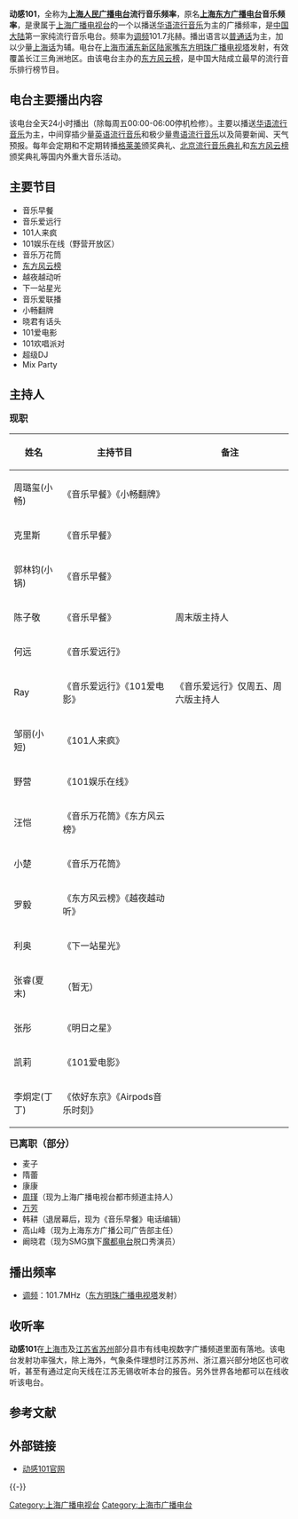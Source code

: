 {{广播电台
| 電臺名稱        = [[上海人民广播电台|上海人民广播电台]]流行音乐频率<br>{{small|動感101}}
| 電臺圖片檔案    = Donggan 101.jpg
| 電臺圖片尺寸    = 
| 電臺圖片名稱    = 
| 所屬國家        = {{CHNML}}
| 總部所在        = {{CHN}}[[上海市|上海市]][[浦东新区|浦东新区]][[东方路_(上海)|东方路]]2000号音乐流行电台演播室东视大楼（[[上海广播电视台|上海广播电视台]][[东方卫视|东方卫视]]及[[上海广播电视台都市频道|都市频道]]）
| 播放地區        = [[上海市|上海市]]及周边地区
| 開播日期      = 1992年10月28日
| 类型        = [[华语流行音乐|华语流行音乐]]
| 主要语言        = [[普通话|普通话]]（为主）、[[上海话|上海话]]
| 擁有者          = [[上海广播电视台|上海广播电视台]]东方广播中心
| 前電臺名稱      = [[上海东方广播电台|上海东方广播电台]]音乐频率
| 被取代名稱      = [[上海人民广播电台|上海人民广播电台]]流行音乐频率<br>[[上海广播电视台|上海广播电视台]]动感101
| 電臺口號        = 大声听音乐 动感101
| 電臺官方網站    = http://www.fm101.cn/
| 無線廣播收聽地區01= [[上海市|上海市]]及周边地区
| 無線廣播頻道數01= FM101.7
| 數位電視供應商01= 上海[[东方有线|东方有线]]
| 數位電視頻道數01= 動感101
| 線上收聽網站01  = 官方网站
| 線上收聽網址01  = 见“電臺官方網站”一栏
| 線上收聽網站02 = 看看新闻网
| 線上收聽網址02  = [http://live.kankanews.com/huikan/ 免费收听]
}}

'''动感101'''，全称为'''[[上海人民广播电台|上海人民广播电台]]流行音乐频率'''，原名'''[[上海东方广播电台|上海东方广播电台]]音乐频率'''，是隶属于[[上海广播电视台|上海广播电视台]]的一个以播送[[华语流行音乐|华语流行音乐]]为主的广播频率，是[[中国大陆|中国大陆]]第一家纯流行音乐电台。频率为[[调频|调频]]101.7兆赫。播出语言以[[普通话|普通话]]为主，加以少量[[上海话|上海话]]为辅。电台在[[上海市|上海市]][[浦东新区|浦东新区]][[陆家嘴|陆家嘴]][[东方明珠广播电视塔|东方明珠广播电视塔]]发射，有效覆盖长江三角洲地区。由该电台主办的[[东方风云榜|东方风云榜]]，是中国大陆成立最早的流行音乐排行榜节目。

==电台主要播出内容==
该电台全天24小时播出（除每周五00:00-06:00停机检修）。主要以播送[[华语流行音乐|华语流行音乐]]为主，中间穿插少量[[美国音乐|英语流行音乐]]和极少量[[粤语流行音乐|粤语流行音乐]]以及简要新闻、天气预报。每年会定期和不定期转播[[格莱美|格莱美]]颁奖典礼、[[中国歌曲排行榜|北京流行音乐典礼]]和[[东方风云榜|东方风云榜]]颁奖典礼等国内外重大音乐活动。

==主要节目==
*音乐早餐
*音乐爱远行
*101人来疯
*101娱乐在线（野营开放区）
*音乐万花筒
*[[东方风云榜|东方风云榜]]
*越夜越动听
*下一站星光
*音乐爱联播
*小畅翻牌
*晓君有话头
*101爱电影
*101欢唱派对
*超级DJ
*Mix Party

==主持人==
<big>'''现职'''</big>
{| class="wikitable" border="1"
|-
! 姓名 !! 主持节目 !! 备注
|-
| 周璐玺(小畅) || 《音乐早餐》《小畅翻牌》 || 
|-
| 克里斯 || 《音乐早餐》 || 
|-
| 郭林钧(小锅) || 《音乐早餐》 || 
|-
| 陈子敬 || 《音乐早餐》 || 周末版主持人
|-
| 何远 || 《音乐爱远行》 || 
|-
| Ray || 《音乐爱远行》《101爱电影》 || 《音乐爱远行》仅周五、周六版主持人
|-
| 邹丽(小短) || 《101人来疯》 || 
|-
| 野营 || 《101娱乐在线》 || 
|-
| 汪恺 || 《音乐万花筒》《东方风云榜》 || 
|-
| 小楚 || 《音乐万花筒》 || 
|-
| 罗毅 || 《东方风云榜》《越夜越动听》 || 
|-
| 利奥 || 《下一站星光》 || 
|-
| 张睿(夏末) || （暂无） || 
|-
| 张彤 || 《明日之星》 || 
|-
| 凯莉 || 《101爱电影》 || 
|-
| 李炯定(丁丁)|| 《侬好东京》《Airpods音乐时刻》
|}

<big>'''已离职（部分）'''</big>
* 麦子
* 隋蕾
* 康康
* [[周瑾|周瑾]]（现为上海广播电视台都市频道主持人）
* [[万芳|万芳]]
* 韩耕（退居幕后，现为《音乐早餐》电话编辑）
* 高山峰（现为上海东方广播公司广告部主任）
* 阚晓君（现为SMG旗下[[魔都电台|魔都电台]]脱口秀演员）

==播出频率==
*[[调频广播|调频]]：101.7MHz（[[东方明珠广播电视塔|东方明珠广播电视塔]]发射）
==收听率==
'''动感101'''在[[上海市|上海市]]及[[江苏省|江苏省]][[苏州|苏州]]部分县市有线电视数字广播频道里面有落地。该电台发射功率强大，除上海外，气象条件理想时江苏苏州、浙江嘉兴部分地区也可收听，甚至有通过定向天线在江苏无锡收听本台的报告。另外世界各地都可以在线收听该电台。

==参考文献==
{{Reflist}}

==外部链接==
*[https://web.archive.org/web/20130302083159/http://fm101.cn/ 动感101官网]

{{-}}
{{上海广播电视台}}

[[Category:上海广播电视台|Category:上海广播电视台]]
[[Category:上海市广播电台|Category:上海市广播电台]]